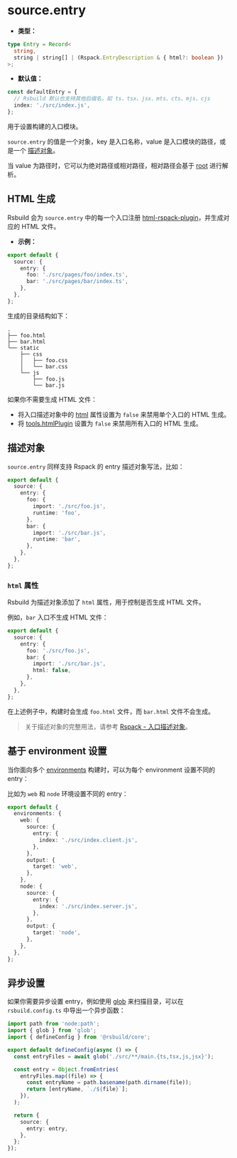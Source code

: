 # source.entry

- **类型：**

```ts
type Entry = Record<
  string,
  string | string[] | (Rspack.EntryDescription & { html?: boolean })
>;
```

- **默认值：**

```ts
const defaultEntry = {
  // Rsbuild 默认也支持其他后缀名，如 ts、tsx、jsx、mts、cts、mjs、cjs
  index: './src/index.js',
};
```

用于设置构建的入口模块。

`source.entry` 的值是一个对象，key 是入口名称，value 是入口模块的路径，或是一个 [描述对象](#描述对象)。

当 value 为路径时，它可以为绝对路径或相对路径，相对路径会基于 [root](/config/root) 进行解析。

## HTML 生成

Rsbuild 会为 `source.entry` 中的每一个入口注册 [html-rspack-plugin](https://github.com/rspack-contrib/html-rspack-plugin)，并生成对应的 HTML 文件。

- **示例：**

```ts title="rsbuild.config.ts"
export default {
  source: {
    entry: {
      foo: './src/pages/foo/index.ts',
      bar: './src/pages/bar/index.ts',
    },
  },
};
```

生成的目录结构如下：

```
.
├── foo.html
├── bar.html
└── static
    ├── css
    │   ├── foo.css
    │   └── bar.css
    └── js
        ├── foo.js
        └── bar.js
```

如果你不需要生成 HTML 文件：

- 将入口描述对象中的 [html](/config/source/entry#html-属性) 属性设置为 `false` 来禁用单个入口的 HTML 生成。
- 将 [tools.htmlPlugin](/config/tools/html-plugin) 设置为 `false` 来禁用所有入口的 HTML 生成。

## 描述对象

`source.entry` 同样支持 Rspack 的 entry 描述对象写法，比如：

```ts title="rsbuild.config.ts"
export default {
  source: {
    entry: {
      foo: {
        import: './src/foo.js',
        runtime: 'foo',
      },
      bar: {
        import: './src/bar.js',
        runtime: 'bar',
      },
    },
  },
};
```

### `html` 属性

Rsbuild 为描述对象添加了 `html` 属性，用于控制是否生成 HTML 文件。

例如，`bar` 入口不生成 HTML 文件：

```ts title="rsbuild.config.ts"
export default {
  source: {
    entry: {
      foo: './src/foo.js',
      bar: {
        import: './src/bar.js',
        html: false,
      },
    },
  },
};
```

在上述例子中，构建时会生成 `foo.html` 文件，而 `bar.html` 文件不会生成。

> 关于描述对象的完整用法，请参考 [Rspack - 入口描述对象](https://rspack.rs/zh/config/entry#%E5%85%A5%E5%8F%A3%E6%8F%8F%E8%BF%B0%E5%AF%B9%E8%B1%A1)。

## 基于 environment 设置

当你面向多个 [environments](/config/environments) 构建时，可以为每个 environment 设置不同的 entry：

比如为 `web` 和 `node` 环境设置不同的 entry：

```ts title="rsbuild.config.ts"
export default {
  environments: {
    web: {
      source: {
        entry: {
          index: './src/index.client.js',
        },
      },
      output: {
        target: 'web',
      },
    },
    node: {
      source: {
        entry: {
          index: './src/index.server.js',
        },
      },
      output: {
        target: 'node',
      },
    },
  },
};
```

## 异步设置

如果你需要异步设置 entry，例如使用 [glob](https://npmjs.com/package/glob) 来扫描目录，可以在 `rsbuild.config.ts` 中导出一个异步函数：

```ts title="rsbuild.config.ts"
import path from 'node:path';
import { glob } from 'glob';
import { defineConfig } from '@rsbuild/core';

export default defineConfig(async () => {
  const entryFiles = await glob('./src/**/main.{ts,tsx,js,jsx}');

  const entry = Object.fromEntries(
    entryFiles.map((file) => {
      const entryName = path.basename(path.dirname(file));
      return [entryName, `./${file}`];
    }),
  );

  return {
    source: {
      entry: entry,
    },
  };
});
```
